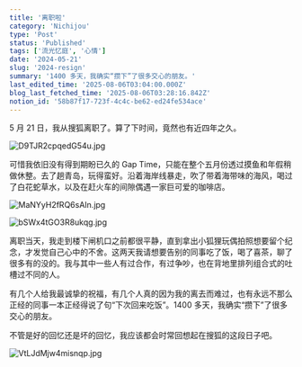 ```yaml
---
title: '离职啦'
category: 'Nichijou'
type: 'Post'
status: 'Published'
tags: ['流光忆庭', '心情']
date: '2024-05-21'
slug: '2024-resign'
summary: '1400 多天，我确实“攒下”了很多交心的朋友。'
last_edited_time: '2025-08-06T03:04:00.000Z'
blog_last_fetched_time: '2025-08-06T03:28:16.842Z'
notion_id: '58b87f17-723f-4c4c-be62-ed24fe534ace'
---
```


5 月 21 日，我从搜狐离职了。算了下时间，竟然也有近四年之久。

![D9TJR2cpqedG54u.jpg](https://cdn.sa.net/2024/05/24/D9TJR2cpqedG54u.jpg)

可惜我依旧没有得到期盼已久的 Gap Time，只能在整个五月份透过摸鱼和年假稍做休整。去了趟青岛，玩得蛮好。沿着海岸线暴走，吹了带着海带味的海风，喝过了白花蛇草水，以及在赶火车的间隙偶遇一家巨可爱的咖啡店。

![MaNYyH2fRQ6sAIn.jpg](https://cdn.sa.net/2024/05/26/MaNYyH2fRQ6sAIn.jpg)

![bSWx4tGO3R8ukqg.jpg](https://cdn.sa.net/2024/05/26/bSWx4tGO3R8ukqg.jpg)

离职当天，我走到楼下闸机口之前都很平静，直到拿出小狐狸玩偶拍照想要留个纪念，才发觉自己心中的不舍。这两天我请想要告别的同事吃了饭，喝了喜茶，聊了很多有的没的。我与其中一些人有过合作，有过争吵，也在背地里排列组合式的吐槽过不同的人。

有几个人给我最诚挚的祝福，有几个人真的因为我的离去而难过，也有永远不那么正经的同事一本正经得说了句“下次回来吃饭”。1400 多天，我确实“攒下”了很多交心的朋友。

不管是好的回忆还是坏的回忆，我应该都会时常回想起在搜狐的这段日子吧。

![VtLJdMjw4misnqp.jpg](https://cdn.sa.net/2024/05/24/VtLJdMjw4misnqp.jpg)
